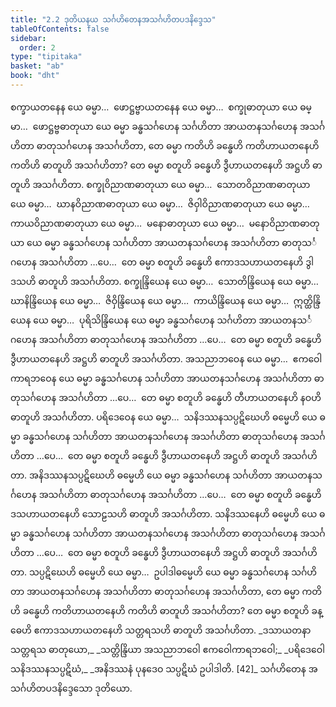 ```yaml
---
title: "2.2 ဒုတိယနယ သင်္ဂဟိတေနအသင်္ဂဟိတပဒနိဒ္ဒေသ"
tableOfContents: false
sidebar:
  order: 2
type: "tipitaka"
basket: "ab"
book: "dht"
---
```



<DynamicBreadcrumb />

<Division number="171" book="dht" e="ch" v="31" p="28">

<Paragraph number="218" book="dht">
စက္ခာယတနေန ယေ ဓမ္မာ…  ဖောဋ္ဌဗ္ဗာယတနေန ယေ ဓမ္မာ…  စက္ခုဓာတုယာ ယေ ဓမ္မာ…  ဖောဋ္ဌဗ္ဗဓာတုယာ ယေ ဓမ္မာ ခန္ဓသင်္ဂဟေန သင်္ဂဟိတာ အာယတနသင်္ဂဟေန အသင်္ဂဟိတာ ဓာတုသင်္ဂဟေန အသင်္ဂဟိတာ, တေ ဓမ္မာ ကတိဟိ ခန္ဓေဟိ ကတိဟာယတနေဟိ ကတိဟိ ဓာတူဟိ အသင်္ဂဟိတာ? တေ ဓမ္မာ စတူဟိ ခန္ဓေဟိ ဒွီဟာယတနေဟိ အဋ္ဌဟိ ဓာတူဟိ အသင်္ဂဟိတာ.
</Paragraph>

</Division>
<Division number="172" book="dht" e="ch" v="31" p="28">

<Paragraph number="219" book="dht">
စက္ခုဝိညာဏဓာတုယာ ယေ ဓမ္မာ…  သောတဝိညာဏဓာတုယာ ယေ ဓမ္မာ…  ဃာနဝိညာဏဓာတုယာ ယေ ဓမ္မာ…  ဇိဝှါဝိညာဏဓာတုယာ ယေ ဓမ္မာ…  ကာယဝိညာဏဓာတုယာ ယေ ဓမ္မာ…  မနောဓာတုယာ ယေ ဓမ္မာ…  မနောဝိညာဏဓာတုယာ ယေ ဓမ္မာ ခန္ဓသင်္ဂဟေန သင်္ဂဟိတာ အာယတနသင်္ဂဟေန အသင်္ဂဟိတာ ဓာတုသင်္ဂဟေန အသင်္ဂဟိတာ …ပေ…  တေ ဓမ္မာ စတူဟိ ခန္ဓေဟိ ဧကာဒသဟာယတနေဟိ ဒွါဒသဟိ ဓာတူဟိ အသင်္ဂဟိတာ.
</Paragraph>

</Division>
<Division number="173" book="dht" e="ch" v="31" p="28">

<Paragraph number="220" book="dht">
စက္ခုန္ဒြိယေန ယေ ဓမ္မာ…  သောတိန္ဒြိယေန ယေ ဓမ္မာ…  ဃာနိန္ဒြိယေန ယေ ဓမ္မာ…  ဇိဝှိန္ဒြိယေန ယေ ဓမ္မာ…  ကာယိန္ဒြိယေန ယေ ဓမ္မာ…  ဣတ္ထိန္ဒြိယေန ယေ ဓမ္မာ…  ပုရိသိန္ဒြိယေန ယေ ဓမ္မာ ခန္ဓသင်္ဂဟေန သင်္ဂဟိတာ အာယတနသင်္ဂဟေန အသင်္ဂဟိတာ ဓာတုသင်္ဂဟေန အသင်္ဂဟိတာ …ပေ…  တေ ဓမ္မာ စတူဟိ ခန္ဓေဟိ ဒွီဟာယတနေဟိ အဋ္ဌဟိ ဓာတူဟိ အသင်္ဂဟိတာ.
</Paragraph>

</Division>
<Division number="174" book="dht" e="ch" v="31" p="28">

<Paragraph number="221" book="dht">
အသညာဘဝေန ယေ ဓမ္မာ…  ဧကဝေါကာရဘဝေန ယေ ဓမ္မာ ခန္ဓသင်္ဂဟေန သင်္ဂဟိတာ အာယတနသင်္ဂဟေန အသင်္ဂဟိတာ ဓာတုသင်္ဂဟေန အသင်္ဂဟိတာ …ပေ…  တေ ဓမ္မာ စတူဟိ ခန္ဓေဟိ တီဟာယတနေဟိ နဝဟိ ဓာတူဟိ အသင်္ဂဟိတာ.
</Paragraph>

</Division>
<Division number="175" book="dht" e="ch" v="31" p="28">

<Paragraph number="222" book="dht">
ပရိဒေဝေန ယေ ဓမ္မာ…  သနိဒဿနသပ္ပဋိဃေဟိ ဓမ္မေဟိ ယေ ဓမ္မာ ခန္ဓသင်္ဂဟေန သင်္ဂဟိတာ အာယတနသင်္ဂဟေန အသင်္ဂဟိတာ ဓာတုသင်္ဂဟေန အသင်္ဂဟိတာ …ပေ…  တေ ဓမ္မာ စတူဟိ ခန္ဓေဟိ ဒွီဟာယတနေဟိ အဋ္ဌဟိ ဓာတူဟိ အသင်္ဂဟိတာ.
</Paragraph>

</Division>
<Division number="176" book="dht" e="ch" v="31" p="29">

<Paragraph number="223" book="dht">
အနိဒဿနသပ္ပဋိဃေဟိ ဓမ္မေဟိ ယေ ဓမ္မာ ခန္ဓသင်္ဂဟေန သင်္ဂဟိတာ အာယတနသင်္ဂဟေန အသင်္ဂဟိတာ ဓာတုသင်္ဂဟေန အသင်္ဂဟိတာ …ပေ…  တေ ဓမ္မာ စတူဟိ ခန္ဓေဟိ ဒသဟာယတနေဟိ သောဠသဟိ ဓာတူဟိ အသင်္ဂဟိတာ.
</Paragraph>

</Division>
<Division number="177" book="dht" e="ch" v="31" p="29">

<Paragraph number="224" book="dht">
သနိဒဿနေဟိ ဓမ္မေဟိ ယေ ဓမ္မာ ခန္ဓသင်္ဂဟေန သင်္ဂဟိတာ အာယတနသင်္ဂဟေန အသင်္ဂဟိတာ ဓာတုသင်္ဂဟေန အသင်္ဂဟိတာ …ပေ…  တေ ဓမ္မာ စတူဟိ ခန္ဓေဟိ ဒွီဟာယတနေဟိ အဋ္ဌဟိ ဓာတူဟိ အသင်္ဂဟိတာ.
</Paragraph>

</Division>
<Division number="178" book="dht" e="ch" v="31" p="29">

<Paragraph number="225" book="dht">
သပ္ပဋိဃေဟိ ဓမ္မေဟိ ယေ ဓမ္မာ…  ဥပါဒါဓမ္မေဟိ ယေ ဓမ္မာ ခန္ဓသင်္ဂဟေန သင်္ဂဟိတာ အာယတနသင်္ဂဟေန အသင်္ဂဟိတာ ဓာတုသင်္ဂဟေန အသင်္ဂဟိတာ, တေ ဓမ္မာ ကတိဟိ ခန္ဓေဟိ ကတိဟာယတနေဟိ ကတိဟိ ဓာတူဟိ အသင်္ဂဟိတာ? တေ ဓမ္မာ စတူဟိ ခန္ဓေဟိ ဧကာဒသဟာယတနေဟိ သတ္တရသဟိ ဓာတူဟိ အသင်္ဂဟိတာ.
</Paragraph>

<Paragraph number="226" type="verses" book="dht">
_ဒသာယတနာ သတ္တရသ ဓာတုယော,_  
_သတ္တိန္ဒြိယာ အသညာဘဝေါ ဧကဝေါကာရဘဝေါ;_  
_ပရိဒေဝေါ သနိဒဿနသပ္ပဋိဃံ,_  
_အနိဒဿနံ ပုနဒေဝ သပ္ပဋိဃံ ဥပါဒါတိ. [42]_  


</Paragraph>
</Division>

<Paragraph number="227" type="center" book="dht">
သင်္ဂဟိတေန အသင်္ဂဟိတပဒနိဒ္ဒေသော ဒုတိယော.
</Paragraph>